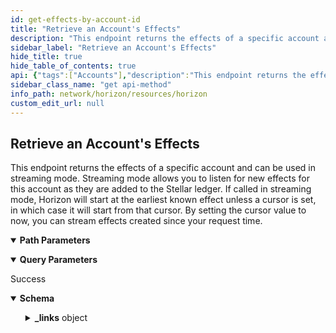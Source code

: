 ```yaml
---
id: get-effects-by-account-id
title: "Retrieve an Account's Effects"
description: "This endpoint returns the effects of a specific account and can be used in streaming mode. Streaming mode allows you to listen for new effects for this account as they are added to the Stellar ledger. If called in streaming mode, Horizon will start at the earliest known effect unless a cursor is set, in which case it will start from that cursor. By setting the cursor value to now, you can stream effects created since your request time."
sidebar_label: "Retrieve an Account's Effects"
hide_title: true
hide_table_of_contents: true
api: {"tags":["Accounts"],"description":"This endpoint returns the effects of a specific account and can be used in streaming mode. Streaming mode allows you to listen for new effects for this account as they are added to the Stellar ledger. If called in streaming mode, Horizon will start at the earliest known effect unless a cursor is set, in which case it will start from that cursor. By setting the cursor value to now, you can stream effects created since your request time.","operationId":"GetEffectsByAccountId","parameters":[{"name":"account_id","in":"path","required":true,"description":"This account’s public key encoded in a base32 string representation.","schema":{"type":"string","example":"GDMQQNJM4UL7QIA66P7R2PZHMQINWZBM77BEBMHLFXD5JEUAHGJ7R4JZ"}},{"name":"cursor","in":"query","required":false,"description":"A number that points to a specific location in a collection of responses and is pulled from the paging_token value of a record.","schema":{"type":"integer","example":6606617478959105}},{"name":"order","in":"query","required":false,"description":"A designation of the order in which records should appear. Options include asc (ascending) or desc (descending). If this argument isn’t set, it defaults to asc.","schema":{"type":"string","enum":["asc","desc"]}},{"name":"limit","in":"query","required":false,"description":"The maximum number of records returned. The limit can range from 1 to 200 - an upper limit that is hardcoded in Horizon for performance reasons. If this argument isn’t designated, it defaults to 10.","schema":{"type":"integer","example":10}}],"x-supports-streaming":true,"responses":{"200":{"description":"Success","content":{"application/json":{"schema":{"allOf":[{"type":"object","properties":{"_links":{"type":"object","properties":{"self":{"type":"object","properties":{"href":{"type":"string","format":"link"},"templated":{"type":"boolean"}},"required":["href"],"title":"link"},"next":{"type":"object","properties":{"href":{"type":"string","format":"link"},"templated":{"type":"boolean"}},"required":["href"],"title":"link"},"prev":{"type":"object","properties":{"href":{"type":"string","format":"link"},"templated":{"type":"boolean"}},"required":["href"],"title":"link"}}}},"title":"Links"},{"oneOf":[{"type":"object","properties":{"_links":{"type":"object","properties":{"self":{"type":"object","properties":{"href":{"type":"string","format":"link"},"templated":{"type":"boolean"}},"required":["href"],"title":"link"},"transaction":{"type":"object","properties":{"href":{"type":"string","format":"link"},"templated":{"type":"boolean"}},"required":["href"],"title":"link"},"effects":{"type":"object","properties":{"href":{"type":"string","format":"link"},"templated":{"type":"boolean"}},"required":["href"],"title":"link"},"succeeds":{"type":"object","properties":{"href":{"type":"string","format":"link"},"templated":{"type":"boolean"}},"required":["href"],"title":"link"},"precedes":{"type":"object","properties":{"href":{"type":"string","format":"link"},"templated":{"type":"boolean"}},"required":["href"],"title":"link"}},"required":["self","transaction","effects","succeeds","precedes"]},"id":{"type":"string","title":"id"},"paging_token":{"type":"string"},"transaction_successful":{"type":"boolean"},"source_account":{"type":"string","pattern":"G[A-Z0-9]{55}","title":"address"},"type":{"type":"string","example":"create_account"},"type_i":{"type":"number","example":0},"created_at":{"type":"string"},"transaction_hash":{"type":"string"},"starting_balance":{"type":"string"},"funder":{"type":"string","pattern":"G[A-Z0-9]{55}","title":"address"},"account":{"type":"string","pattern":"G[A-Z0-9]{55}","title":"address"}},"required":["id","paging_token","transaction_successful","source_account","type","type_i","created_at","transaction_hash","starting_balance","funder","account"],"title":"CreateAccount"},{"type":"object","properties":{"_embedded":{"type":"object","properties":{"records":{"type":"array","items":{"type":"object","properties":{"_links":{"type":"object","properties":{"self":{"type":"object","properties":{"href":{"type":"string","format":"link"},"templated":{"type":"boolean"}},"required":["href"],"title":"link"},"transaction":{"type":"object","properties":{"href":{"type":"string","format":"link"},"templated":{"type":"boolean"}},"required":["href"],"title":"link"},"effects":{"type":"object","properties":{"href":{"type":"string","format":"link"},"templated":{"type":"boolean"}},"required":["href"],"title":"link"},"succeeds":{"type":"object","properties":{"href":{"type":"string","format":"link"},"templated":{"type":"boolean"}},"required":["href"],"title":"link"},"precedes":{"type":"object","properties":{"href":{"type":"string","format":"link"},"templated":{"type":"boolean"}},"required":["href"],"title":"link"}},"required":["self","transaction","effects","succeeds","precedes"]},"id":{"type":"string","title":"id"},"paging_token":{"type":"string"},"transaction_successful":{"type":"boolean"},"source_account":{"type":"string","pattern":"G[A-Z0-9]{55}","title":"address"},"type":{"type":"string","example":"payment"},"type_i":{"type":"string"},"created_at":{"type":"string"},"transaction_hash":{"type":"string"},"asset_type":{"type":"string"},"asset_code":{"enum":["native","credit_alphanum4","credit_alphanum12"]},"asset_issuer":{"type":"string","pattern":"G[A-Z0-9]{55}","title":"address"},"from":{"type":"string","pattern":"G[A-Z0-9]{55}","title":"address"},"to":{"type":"string","pattern":"G[A-Z0-9]{55}","title":"address"},"amount":{"type":"string"}},"required":["id","paging_token","transaction_successful","source_account","type","type_i","created_at","transaction_hash","asset_type","from","to","amount"]}}}}},"title":"Payment"},{"type":"object","properties":{"_links":{"type":"object","properties":{"self":{"type":"object","properties":{"href":{"type":"string","format":"link"},"templated":{"type":"boolean"}},"required":["href"],"title":"link"},"transaction":{"type":"object","properties":{"href":{"type":"string","format":"link"},"templated":{"type":"boolean"}},"required":["href"],"title":"link"},"effects":{"type":"object","properties":{"href":{"type":"string","format":"link"},"templated":{"type":"boolean"}},"required":["href"],"title":"link"},"succeeds":{"type":"object","properties":{"href":{"type":"string","format":"link"},"templated":{"type":"boolean"}},"required":["href"],"title":"link"},"precedes":{"type":"object","properties":{"href":{"type":"string","format":"link"},"templated":{"type":"boolean"}},"required":["href"],"title":"link"}},"required":["self","transaction","effects","succeeds","precedes"]},"id":{"type":"string","title":"id"},"paging_token":{"type":"string"},"transaction_successful":{"type":"boolean"},"source_account":{"type":"string","pattern":"G[A-Z0-9]{55}","title":"address"},"type":{"type":"string","example":"path_payment_strict_receive"},"type_i":{"type":"number","example":2},"created_at":{"type":"string"},"transaction_hash":{"type":"string"},"asset_type":{"type":"string","enum":["native","credit_alphanum4","credit_alphanum12"]},"asset_code":{"type":"string"},"asset_issuer":{"type":"string","pattern":"G[A-Z0-9]{55}","title":"address"},"from":{"type":"string","pattern":"G[A-Z0-9]{55}","title":"address"},"to":{"type":"string","pattern":"G[A-Z0-9]{55}","title":"address"},"amount":{"type":"string"},"path":{"type":"array","items":{"type":"object","properties":{"asset_type":{"type":"string","enum":["native","credit_alphanum4","credit_alphanum12"]},"asset_code":{"type":"string"},"asset_issuer":{"type":"string","pattern":"G[A-Z0-9]{55}","title":"address"}}}},"source_amount":{"type":"string"},"destination_min":{"type":"string"},"source_asset_type":{"type":"string"},"source_asset_code":{"type":"string"},"source_asset_issuer":{"type":"string","pattern":"G[A-Z0-9]{55}","title":"address"}},"required":["id","paging_token","transaction_successful","source_account","type","type_i","created_at","transaction_hash","from","to","amount","path","source_amount","destination_min"],"title":"PathPaymentStrictReceive"},{"type":"object","properties":{"_links":{"type":"object","properties":{"self":{"type":"object","properties":{"href":{"type":"string","format":"link"},"templated":{"type":"boolean"}},"required":["href"],"title":"link"},"transaction":{"type":"object","properties":{"href":{"type":"string","format":"link"},"templated":{"type":"boolean"}},"required":["href"],"title":"link"},"effects":{"type":"object","properties":{"href":{"type":"string","format":"link"},"templated":{"type":"boolean"}},"required":["href"],"title":"link"},"succeeds":{"type":"object","properties":{"href":{"type":"string","format":"link"},"templated":{"type":"boolean"}},"required":["href"],"title":"link"},"precedes":{"type":"object","properties":{"href":{"type":"string","format":"link"},"templated":{"type":"boolean"}},"required":["href"],"title":"link"}},"required":["self","transaction","effects","succeeds","precedes"]},"id":{"type":"string","title":"id"},"paging_token":{"type":"string"},"transaction_successful":{"type":"boolean"},"source_account":{"type":"string","pattern":"G[A-Z0-9]{55}","title":"address"},"type":{"type":"string","example":"path_payment_strict_send"},"type_i":{"type":"number","example":13},"created_at":{"type":"string"},"transaction_hash":{"type":"string"},"asset_type":{"type":"string","enum":["native","credit_alphanum4","credit_alphanum12"]},"asset_code":{"type":"string"},"asset_issuer":{"type":"string","pattern":"G[A-Z0-9]{55}","title":"address"},"from":{"type":"string","pattern":"G[A-Z0-9]{55}","title":"address"},"to":{"type":"string","pattern":"G[A-Z0-9]{55}","title":"address"},"amount":{"type":"string"},"path":{"type":"array","items":{"type":"object","properties":{"asset_type":{"type":"string","enum":["native","credit_alphanum4","credit_alphanum12"]},"asset_code":{"type":"string"},"asset_issuer":{"type":"string","pattern":"G[A-Z0-9]{55}","title":"address"}}}},"source_amount":{"type":"string"},"source_max":{"type":"string"},"source_asset_type":{"type":"string"},"source_asset_code":{"type":"string"},"source_asset_issuer":{"type":"string","pattern":"G[A-Z0-9]{55}","title":"address"}},"required":["id","paging_token","transaction_successful","source_account","type","type_i","created_at","transaction_hash","from","to","amount","path","source_amount","source_asset_type"],"title":"PathPaymentStrictSend"},{"type":"object","properties":{"_links":{"type":"object","properties":{"self":{"type":"object","properties":{"href":{"type":"string","format":"link"},"templated":{"type":"boolean"}},"required":["href"],"title":"link"},"transaction":{"type":"object","properties":{"href":{"type":"string","format":"link"},"templated":{"type":"boolean"}},"required":["href"],"title":"link"},"effects":{"type":"object","properties":{"href":{"type":"string","format":"link"},"templated":{"type":"boolean"}},"required":["href"],"title":"link"},"succeeds":{"type":"object","properties":{"href":{"type":"string","format":"link"},"templated":{"type":"boolean"}},"required":["href"],"title":"link"},"precedes":{"type":"object","properties":{"href":{"type":"string","format":"link"},"templated":{"type":"boolean"}},"required":["href"],"title":"link"}},"required":["self","transaction","effects","succeeds","precedes"]},"id":{"type":"string","title":"id"},"paging_token":{"type":"string"},"transaction_successful":{"type":"boolean"},"source_account":{"type":"string","pattern":"G[A-Z0-9]{55}","title":"address"},"type":{"type":"string","example":"account_merge"},"type_i":{"type":"number","example":8},"created_at":{"type":"string"},"transaction_hash":{"type":"string"},"account":{"type":"string","pattern":"G[A-Z0-9]{55}","title":"address"},"into":{"type":"string","pattern":"G[A-Z0-9]{55}","title":"address"}},"required":["id","paging_token","transaction_successful","source_account","type","type_i","created_at","transaction_hash","account","into"],"title":"AccountMerge"}]}]},"examples":{"RetrieveAnAccountsEffects":{"value":{"_links":{"self":{"href":"https://horizon.stellar.org/accounts/GCNL55IJTH2HX26HLNIGYD2JIQLTBAQL3SVPNZA6PXK7NAVHU423WOTE/effects?cursor=&limit=10&order=asc"},"next":{"href":"https://horizon.stellar.org/accounts/GCNL55IJTH2HX26HLNIGYD2JIQLTBAQL3SVPNZA6PXK7NAVHU423WOTE/effects?cursor=147350483860869151-1&limit=10&order=asc"},"prev":{"href":"https://horizon.stellar.org/accounts/GCNL55IJTH2HX26HLNIGYD2JIQLTBAQL3SVPNZA6PXK7NAVHU423WOTE/effects?cursor=110694007436259329-1&limit=10&order=desc"}},"_embedded":{"records":[{"_links":{"operation":{"href":"https://horizon.stellar.org/operations/110694007436259329"},"succeeds":{"href":"https://horizon.stellar.org/effects?order=desc&cursor=110694007436259329-1"},"precedes":{"href":"https://horizon.stellar.org/effects?order=asc&cursor=110694007436259329-1"}},"id":"0110694007436259329-0000000001","paging_token":"110694007436259329-1","account":"GCNL55IJTH2HX26HLNIGYD2JIQLTBAQL3SVPNZA6PXK7NAVHU423WOTE","type":"account_created","type_i":0,"created_at":"2019-09-11T13:16:44Z","starting_balance":"1.0000000"},{"_links":{"operation":{"href":"https://horizon.stellar.org/operations/110694007436259329"},"succeeds":{"href":"https://horizon.stellar.org/effects?order=desc&cursor=110694007436259329-3"},"precedes":{"href":"https://horizon.stellar.org/effects?order=asc&cursor=110694007436259329-3"}},"id":"0110694007436259329-0000000003","paging_token":"110694007436259329-3","account":"GCNL55IJTH2HX26HLNIGYD2JIQLTBAQL3SVPNZA6PXK7NAVHU423WOTE","type":"signer_created","type_i":10,"created_at":"2019-09-11T13:16:44Z","weight":1,"public_key":"GCNL55IJTH2HX26HLNIGYD2JIQLTBAQL3SVPNZA6PXK7NAVHU423WOTE","key":""},{"_links":{"operation":{"href":"https://horizon.stellar.org/operations/110694007436259330"},"succeeds":{"href":"https://horizon.stellar.org/effects?order=desc&cursor=110694007436259330-2"},"precedes":{"href":"https://horizon.stellar.org/effects?order=asc&cursor=110694007436259330-2"}},"id":"0110694007436259330-0000000002","paging_token":"110694007436259330-2","account":"GCNL55IJTH2HX26HLNIGYD2JIQLTBAQL3SVPNZA6PXK7NAVHU423WOTE","type":"account_credited","type_i":2,"created_at":"2019-09-11T13:16:44Z","asset_type":"native","amount":"355.2904739"},{"_links":{"operation":{"href":"https://horizon.stellar.org/operations/115354197276323841"},"succeeds":{"href":"https://horizon.stellar.org/effects?order=desc&cursor=115354197276323841-1"},"precedes":{"href":"https://horizon.stellar.org/effects?order=asc&cursor=115354197276323841-1"}},"id":"0115354197276323841-0000000001","paging_token":"115354197276323841-1","account":"GCNL55IJTH2HX26HLNIGYD2JIQLTBAQL3SVPNZA6PXK7NAVHU423WOTE","type":"account_credited","type_i":2,"created_at":"2019-11-18T19:59:40Z","asset_type":"native","amount":"688.4065454"},{"_links":{"operation":{"href":"https://horizon.stellar.org/operations/117356420835532801"},"succeeds":{"href":"https://horizon.stellar.org/effects?order=desc&cursor=117356420835532801-1"},"precedes":{"href":"https://horizon.stellar.org/effects?order=asc&cursor=117356420835532801-1"}},"id":"0117356420835532801-0000000001","paging_token":"117356420835532801-1","account":"GCNL55IJTH2HX26HLNIGYD2JIQLTBAQL3SVPNZA6PXK7NAVHU423WOTE","type":"account_credited","type_i":2,"created_at":"2019-12-18T08:23:35Z","asset_type":"native","amount":"355.3887598"},{"_links":{"operation":{"href":"https://horizon.stellar.org/operations/119399833130811393"},"succeeds":{"href":"https://horizon.stellar.org/effects?order=desc&cursor=119399833130811393-1"},"precedes":{"href":"https://horizon.stellar.org/effects?order=asc&cursor=119399833130811393-1"}},"id":"0119399833130811393-0000000001","paging_token":"119399833130811393-1","account":"GCNL55IJTH2HX26HLNIGYD2JIQLTBAQL3SVPNZA6PXK7NAVHU423WOTE","type":"trustline_created","type_i":20,"created_at":"2020-01-17T20:13:22Z","asset_type":"credit_alphanum4","asset_code":"USD","asset_issuer":"GDUKMGUGDZQK6YHYA5Z6AY2G4XDSZPSZ3SW5UN3ARVMO6QSRDWP5YLEX","limit":"922337203685.4775000"},{"_links":{"operation":{"href":"https://horizon.stellar.org/operations/119399833130811394"},"succeeds":{"href":"https://horizon.stellar.org/effects?order=desc&cursor=119399833130811394-1"},"precedes":{"href":"https://horizon.stellar.org/effects?order=asc&cursor=119399833130811394-1"}},"id":"0119399833130811394-0000000001","paging_token":"119399833130811394-1","account":"GCNL55IJTH2HX26HLNIGYD2JIQLTBAQL3SVPNZA6PXK7NAVHU423WOTE","type":"trade","type_i":33,"created_at":"2020-01-17T20:13:22Z","seller":"GCM4PT6XDZBWOOENDS6FOU22GJQLJPV2GC7VRVII4TFGZBA3ZXNM55SV","offer_id":"147625249","sold_amount":"539.0320108","sold_asset_type":"native","bought_amount":"32.8490620","bought_asset_type":"credit_alphanum4","bought_asset_code":"USD","bought_asset_issuer":"GDUKMGUGDZQK6YHYA5Z6AY2G4XDSZPSZ3SW5UN3ARVMO6QSRDWP5YLEX"},{"_links":{"operation":{"href":"https://horizon.stellar.org/operations/119399833130811394"},"succeeds":{"href":"https://horizon.stellar.org/effects?order=desc&cursor=119399833130811394-3"},"precedes":{"href":"https://horizon.stellar.org/effects?order=asc&cursor=119399833130811394-3"}},"id":"0119399833130811394-0000000003","paging_token":"119399833130811394-3","account":"GCNL55IJTH2HX26HLNIGYD2JIQLTBAQL3SVPNZA6PXK7NAVHU423WOTE","type":"trade","type_i":33,"created_at":"2020-01-17T20:13:22Z","seller":"GBDVKE33GVVMBXX73OHIBRP6RAHKHHW2P4PQVV6UNOKQCOXU7GNUM4QI","offer_id":"147618811","sold_amount":"854.9537682","sold_asset_type":"native","bought_amount":"52.0920258","bought_asset_type":"credit_alphanum4","bought_asset_code":"USD","bought_asset_issuer":"GDUKMGUGDZQK6YHYA5Z6AY2G4XDSZPSZ3SW5UN3ARVMO6QSRDWP5YLEX"},{"_links":{"operation":{"href":"https://horizon.stellar.org/operations/119400713599217665"},"succeeds":{"href":"https://horizon.stellar.org/effects?order=desc&cursor=119400713599217665-2"},"precedes":{"href":"https://horizon.stellar.org/effects?order=asc&cursor=119400713599217665-2"}},"id":"0119400713599217665-0000000002","paging_token":"119400713599217665-2","account":"GCNL55IJTH2HX26HLNIGYD2JIQLTBAQL3SVPNZA6PXK7NAVHU423WOTE","type":"account_debited","type_i":3,"created_at":"2020-01-17T20:32:38Z","asset_type":"credit_alphanum4","asset_code":"USD","asset_issuer":"GDUKMGUGDZQK6YHYA5Z6AY2G4XDSZPSZ3SW5UN3ARVMO6QSRDWP5YLEX","amount":"84.9410878"},{"_links":{"operation":{"href":"https://horizon.stellar.org/operations/147350483860869151"},"succeeds":{"href":"https://horizon.stellar.org/effects?order=desc&cursor=147350483860869151-1"},"precedes":{"href":"https://horizon.stellar.org/effects?order=asc&cursor=147350483860869151-1"}},"id":"0147350483860869151-0000000001","paging_token":"147350483860869151-1","account":"GCNL55IJTH2HX26HLNIGYD2JIQLTBAQL3SVPNZA6PXK7NAVHU423WOTE","type":"account_credited","type_i":2,"created_at":"2021-03-06T19:27:33Z","asset_type":"native","amount":"0.0000001"}]}}}}}}}},"extensions":[{"key":"x-supports-streaming","value":true}],"method":"get","path":"/accounts/{account_id}/effects","servers":[{"url":"https://horizon.stellar.org","description":"The main network"},{"url":"https://horizon-testnet.stellar.org","description":"The test network"}],"info":{"title":"Horizon","version":"0.0.1"},"postman":{"name":"Retrieve an Account's Effects","description":{"content":"This endpoint returns the effects of a specific account and can be used in streaming mode. Streaming mode allows you to listen for new effects for this account as they are added to the Stellar ledger. If called in streaming mode, Horizon will start at the earliest known effect unless a cursor is set, in which case it will start from that cursor. By setting the cursor value to now, you can stream effects created since your request time.","type":"text/plain"},"url":{"path":["accounts",":account_id","effects"],"host":["{{baseUrl}}"],"query":[{"disabled":false,"description":{"content":"A number that points to a specific location in a collection of responses and is pulled from the paging_token value of a record.","type":"text/plain"},"key":"cursor","value":""},{"disabled":false,"description":{"content":"A designation of the order in which records should appear. Options include asc (ascending) or desc (descending). If this argument isn’t set, it defaults to asc.","type":"text/plain"},"key":"order","value":""},{"disabled":false,"description":{"content":"The maximum number of records returned. The limit can range from 1 to 200 - an upper limit that is hardcoded in Horizon for performance reasons. If this argument isn’t designated, it defaults to 10.","type":"text/plain"},"key":"limit","value":""}],"variable":[{"disabled":false,"description":{"content":"(Required) This account’s public key encoded in a base32 string representation.","type":"text/plain"},"type":"any","value":"","key":"account_id"}]},"header":[{"key":"Accept","value":"application/json"}],"method":"GET"}}
sidebar_class_name: "get api-method"
info_path: network/horizon/resources/horizon
custom_edit_url: null
---
```



## Retrieve an Account's Effects



This endpoint returns the effects of a specific account and can be used in streaming mode. Streaming mode allows you to listen for new effects for this account as they are added to the Stellar ledger. If called in streaming mode, Horizon will start at the earliest known effect unless a cursor is set, in which case it will start from that cursor. By setting the cursor value to now, you can stream effects created since your request time.

<details style={{"marginBottom":"1rem"}} data-collapsed={false} open={true}><summary style={{}}><strong>Path Parameters</strong></summary><div><ul><ParamsItem className={"paramsItem"} param={{"name":"account_id","in":"path","required":true,"description":"This account’s public key encoded in a base32 string representation.","schema":{"type":"string","example":"GDMQQNJM4UL7QIA66P7R2PZHMQINWZBM77BEBMHLFXD5JEUAHGJ7R4JZ"}}}></ParamsItem></ul></div></details><details style={{"marginBottom":"1rem"}} data-collapsed={false} open={true}><summary style={{}}><strong>Query Parameters</strong></summary><div><ul><ParamsItem className={"paramsItem"} param={{"name":"cursor","in":"query","required":false,"description":"A number that points to a specific location in a collection of responses and is pulled from the paging_token value of a record.","schema":{"type":"integer","example":6606617478959105}}}></ParamsItem><ParamsItem className={"paramsItem"} param={{"name":"order","in":"query","required":false,"description":"A designation of the order in which records should appear. Options include asc (ascending) or desc (descending). If this argument isn’t set, it defaults to asc.","schema":{"type":"string","enum":["asc","desc"]}}}></ParamsItem><ParamsItem className={"paramsItem"} param={{"name":"limit","in":"query","required":false,"description":"The maximum number of records returned. The limit can range from 1 to 200 - an upper limit that is hardcoded in Horizon for performance reasons. If this argument isn’t designated, it defaults to 10.","schema":{"type":"integer","example":10}}}></ParamsItem></ul></div></details><div><ApiTabs><TabItem label={"200"} value={"200"}><div>

Success

</div><div><MimeTabs schemaType={"response"}><TabItem label={"application/json"} value={"application/json"}><SchemaTabs><TabItem label={"Schema"} value={"Schema"}><details style={{}} data-collapsed={false} open={true}><summary style={{"textAlign":"left"}}><strong>Schema</strong></summary><div style={{"textAlign":"left","marginLeft":"1rem"}}></div><ul style={{"marginLeft":"1rem"}}><SchemaItem collapsible={true} className={"schemaItem"}><details style={{}}><summary style={{}}><strong>_links</strong><span style={{"opacity":"0.6"}}> object</span></summary><div style={{"marginLeft":"1rem"}}><SchemaItem collapsible={true} className={"schemaItem"}><details style={{}}><summary style={{}}><strong>self</strong><span style={{"opacity":"0.6"}}> object</span></summary><div style={{"marginLeft":"1rem"}}><SchemaItem collapsible={false} name={"href"} required={true} schemaName={"link"} qualifierMessage={undefined} schema={{"type":"string","format":"link"}}></SchemaItem><SchemaItem collapsible={false} name={"templated"} required={false} schemaName={"boolean"} qualifierMessage={undefined} schema={{"type":"boolean"}}></SchemaItem></div></details></SchemaItem><SchemaItem collapsible={true} className={"schemaItem"}><details style={{}}><summary style={{}}><strong>next</strong><span style={{"opacity":"0.6"}}> object</span></summary><div style={{"marginLeft":"1rem"}}><SchemaItem collapsible={false} name={"href"} required={true} schemaName={"link"} qualifierMessage={undefined} schema={{"type":"string","format":"link"}}></SchemaItem><SchemaItem collapsible={false} name={"templated"} required={false} schemaName={"boolean"} qualifierMessage={undefined} schema={{"type":"boolean"}}></SchemaItem></div></details></SchemaItem><SchemaItem collapsible={true} className={"schemaItem"}><details style={{}}><summary style={{}}><strong>prev</strong><span style={{"opacity":"0.6"}}> object</span></summary><div style={{"marginLeft":"1rem"}}><SchemaItem collapsible={false} name={"href"} required={true} schemaName={"link"} qualifierMessage={undefined} schema={{"type":"string","format":"link"}}></SchemaItem><SchemaItem collapsible={false} name={"templated"} required={false} schemaName={"boolean"} qualifierMessage={undefined} schema={{"type":"boolean"}}></SchemaItem></div></details></SchemaItem></div></details></SchemaItem></ul></details></TabItem><TabItem label={"Example (from schema)"} value={"Example (from schema)"}><ResponseSamples responseExample={"{\n  \"_links\": {\n    \"self\": {\n      \"href\": \"string\",\n      \"templated\": true\n    },\n    \"next\": {\n      \"href\": \"string\",\n      \"templated\": true\n    },\n    \"prev\": {\n      \"href\": \"string\",\n      \"templated\": true\n    },\n    \"transaction\": {\n      \"href\": \"string\",\n      \"templated\": true\n    },\n    \"effects\": {\n      \"href\": \"string\",\n      \"templated\": true\n    },\n    \"succeeds\": {\n      \"href\": \"string\",\n      \"templated\": true\n    },\n    \"precedes\": {\n      \"href\": \"string\",\n      \"templated\": true\n    }\n  },\n  \"id\": \"string\",\n  \"paging_token\": \"string\",\n  \"transaction_successful\": true,\n  \"source_account\": \"string\",\n  \"type\": \"create_account\",\n  \"type_i\": 0,\n  \"created_at\": \"string\",\n  \"transaction_hash\": \"string\",\n  \"starting_balance\": \"string\",\n  \"funder\": \"string\",\n  \"account\": \"string\"\n}"} language={"json"}></ResponseSamples></TabItem><TabItem label={"RetrieveAnAccountsEffects"} value={"RetrieveAnAccountsEffects"}><ResponseSamples responseExample={"{\n  \"_links\": {\n    \"self\": {\n      \"href\": \"https://horizon.stellar.org/accounts/GCNL55IJTH2HX26HLNIGYD2JIQLTBAQL3SVPNZA6PXK7NAVHU423WOTE/effects?cursor=&limit=10&order=asc\"\n    },\n    \"next\": {\n      \"href\": \"https://horizon.stellar.org/accounts/GCNL55IJTH2HX26HLNIGYD2JIQLTBAQL3SVPNZA6PXK7NAVHU423WOTE/effects?cursor=147350483860869151-1&limit=10&order=asc\"\n    },\n    \"prev\": {\n      \"href\": \"https://horizon.stellar.org/accounts/GCNL55IJTH2HX26HLNIGYD2JIQLTBAQL3SVPNZA6PXK7NAVHU423WOTE/effects?cursor=110694007436259329-1&limit=10&order=desc\"\n    }\n  },\n  \"_embedded\": {\n    \"records\": [\n      {\n        \"_links\": {\n          \"operation\": {\n            \"href\": \"https://horizon.stellar.org/operations/110694007436259329\"\n          },\n          \"succeeds\": {\n            \"href\": \"https://horizon.stellar.org/effects?order=desc&cursor=110694007436259329-1\"\n          },\n          \"precedes\": {\n            \"href\": \"https://horizon.stellar.org/effects?order=asc&cursor=110694007436259329-1\"\n          }\n        },\n        \"id\": \"0110694007436259329-0000000001\",\n        \"paging_token\": \"110694007436259329-1\",\n        \"account\": \"GCNL55IJTH2HX26HLNIGYD2JIQLTBAQL3SVPNZA6PXK7NAVHU423WOTE\",\n        \"type\": \"account_created\",\n        \"type_i\": 0,\n        \"created_at\": \"2019-09-11T13:16:44Z\",\n        \"starting_balance\": \"1.0000000\"\n      },\n      {\n        \"_links\": {\n          \"operation\": {\n            \"href\": \"https://horizon.stellar.org/operations/110694007436259329\"\n          },\n          \"succeeds\": {\n            \"href\": \"https://horizon.stellar.org/effects?order=desc&cursor=110694007436259329-3\"\n          },\n          \"precedes\": {\n            \"href\": \"https://horizon.stellar.org/effects?order=asc&cursor=110694007436259329-3\"\n          }\n        },\n        \"id\": \"0110694007436259329-0000000003\",\n        \"paging_token\": \"110694007436259329-3\",\n        \"account\": \"GCNL55IJTH2HX26HLNIGYD2JIQLTBAQL3SVPNZA6PXK7NAVHU423WOTE\",\n        \"type\": \"signer_created\",\n        \"type_i\": 10,\n        \"created_at\": \"2019-09-11T13:16:44Z\",\n        \"weight\": 1,\n        \"public_key\": \"GCNL55IJTH2HX26HLNIGYD2JIQLTBAQL3SVPNZA6PXK7NAVHU423WOTE\",\n        \"key\": \"\"\n      },\n      {\n        \"_links\": {\n          \"operation\": {\n            \"href\": \"https://horizon.stellar.org/operations/110694007436259330\"\n          },\n          \"succeeds\": {\n            \"href\": \"https://horizon.stellar.org/effects?order=desc&cursor=110694007436259330-2\"\n          },\n          \"precedes\": {\n            \"href\": \"https://horizon.stellar.org/effects?order=asc&cursor=110694007436259330-2\"\n          }\n        },\n        \"id\": \"0110694007436259330-0000000002\",\n        \"paging_token\": \"110694007436259330-2\",\n        \"account\": \"GCNL55IJTH2HX26HLNIGYD2JIQLTBAQL3SVPNZA6PXK7NAVHU423WOTE\",\n        \"type\": \"account_credited\",\n        \"type_i\": 2,\n        \"created_at\": \"2019-09-11T13:16:44Z\",\n        \"asset_type\": \"native\",\n        \"amount\": \"355.2904739\"\n      },\n      {\n        \"_links\": {\n          \"operation\": {\n            \"href\": \"https://horizon.stellar.org/operations/115354197276323841\"\n          },\n          \"succeeds\": {\n            \"href\": \"https://horizon.stellar.org/effects?order=desc&cursor=115354197276323841-1\"\n          },\n          \"precedes\": {\n            \"href\": \"https://horizon.stellar.org/effects?order=asc&cursor=115354197276323841-1\"\n          }\n        },\n        \"id\": \"0115354197276323841-0000000001\",\n        \"paging_token\": \"115354197276323841-1\",\n        \"account\": \"GCNL55IJTH2HX26HLNIGYD2JIQLTBAQL3SVPNZA6PXK7NAVHU423WOTE\",\n        \"type\": \"account_credited\",\n        \"type_i\": 2,\n        \"created_at\": \"2019-11-18T19:59:40Z\",\n        \"asset_type\": \"native\",\n        \"amount\": \"688.4065454\"\n      },\n      {\n        \"_links\": {\n          \"operation\": {\n            \"href\": \"https://horizon.stellar.org/operations/117356420835532801\"\n          },\n          \"succeeds\": {\n            \"href\": \"https://horizon.stellar.org/effects?order=desc&cursor=117356420835532801-1\"\n          },\n          \"precedes\": {\n            \"href\": \"https://horizon.stellar.org/effects?order=asc&cursor=117356420835532801-1\"\n          }\n        },\n        \"id\": \"0117356420835532801-0000000001\",\n        \"paging_token\": \"117356420835532801-1\",\n        \"account\": \"GCNL55IJTH2HX26HLNIGYD2JIQLTBAQL3SVPNZA6PXK7NAVHU423WOTE\",\n        \"type\": \"account_credited\",\n        \"type_i\": 2,\n        \"created_at\": \"2019-12-18T08:23:35Z\",\n        \"asset_type\": \"native\",\n        \"amount\": \"355.3887598\"\n      },\n      {\n        \"_links\": {\n          \"operation\": {\n            \"href\": \"https://horizon.stellar.org/operations/119399833130811393\"\n          },\n          \"succeeds\": {\n            \"href\": \"https://horizon.stellar.org/effects?order=desc&cursor=119399833130811393-1\"\n          },\n          \"precedes\": {\n            \"href\": \"https://horizon.stellar.org/effects?order=asc&cursor=119399833130811393-1\"\n          }\n        },\n        \"id\": \"0119399833130811393-0000000001\",\n        \"paging_token\": \"119399833130811393-1\",\n        \"account\": \"GCNL55IJTH2HX26HLNIGYD2JIQLTBAQL3SVPNZA6PXK7NAVHU423WOTE\",\n        \"type\": \"trustline_created\",\n        \"type_i\": 20,\n        \"created_at\": \"2020-01-17T20:13:22Z\",\n        \"asset_type\": \"credit_alphanum4\",\n        \"asset_code\": \"USD\",\n        \"asset_issuer\": \"GDUKMGUGDZQK6YHYA5Z6AY2G4XDSZPSZ3SW5UN3ARVMO6QSRDWP5YLEX\",\n        \"limit\": \"922337203685.4775000\"\n      },\n      {\n        \"_links\": {\n          \"operation\": {\n            \"href\": \"https://horizon.stellar.org/operations/119399833130811394\"\n          },\n          \"succeeds\": {\n            \"href\": \"https://horizon.stellar.org/effects?order=desc&cursor=119399833130811394-1\"\n          },\n          \"precedes\": {\n            \"href\": \"https://horizon.stellar.org/effects?order=asc&cursor=119399833130811394-1\"\n          }\n        },\n        \"id\": \"0119399833130811394-0000000001\",\n        \"paging_token\": \"119399833130811394-1\",\n        \"account\": \"GCNL55IJTH2HX26HLNIGYD2JIQLTBAQL3SVPNZA6PXK7NAVHU423WOTE\",\n        \"type\": \"trade\",\n        \"type_i\": 33,\n        \"created_at\": \"2020-01-17T20:13:22Z\",\n        \"seller\": \"GCM4PT6XDZBWOOENDS6FOU22GJQLJPV2GC7VRVII4TFGZBA3ZXNM55SV\",\n        \"offer_id\": \"147625249\",\n        \"sold_amount\": \"539.0320108\",\n        \"sold_asset_type\": \"native\",\n        \"bought_amount\": \"32.8490620\",\n        \"bought_asset_type\": \"credit_alphanum4\",\n        \"bought_asset_code\": \"USD\",\n        \"bought_asset_issuer\": \"GDUKMGUGDZQK6YHYA5Z6AY2G4XDSZPSZ3SW5UN3ARVMO6QSRDWP5YLEX\"\n      },\n      {\n        \"_links\": {\n          \"operation\": {\n            \"href\": \"https://horizon.stellar.org/operations/119399833130811394\"\n          },\n          \"succeeds\": {\n            \"href\": \"https://horizon.stellar.org/effects?order=desc&cursor=119399833130811394-3\"\n          },\n          \"precedes\": {\n            \"href\": \"https://horizon.stellar.org/effects?order=asc&cursor=119399833130811394-3\"\n          }\n        },\n        \"id\": \"0119399833130811394-0000000003\",\n        \"paging_token\": \"119399833130811394-3\",\n        \"account\": \"GCNL55IJTH2HX26HLNIGYD2JIQLTBAQL3SVPNZA6PXK7NAVHU423WOTE\",\n        \"type\": \"trade\",\n        \"type_i\": 33,\n        \"created_at\": \"2020-01-17T20:13:22Z\",\n        \"seller\": \"GBDVKE33GVVMBXX73OHIBRP6RAHKHHW2P4PQVV6UNOKQCOXU7GNUM4QI\",\n        \"offer_id\": \"147618811\",\n        \"sold_amount\": \"854.9537682\",\n        \"sold_asset_type\": \"native\",\n        \"bought_amount\": \"52.0920258\",\n        \"bought_asset_type\": \"credit_alphanum4\",\n        \"bought_asset_code\": \"USD\",\n        \"bought_asset_issuer\": \"GDUKMGUGDZQK6YHYA5Z6AY2G4XDSZPSZ3SW5UN3ARVMO6QSRDWP5YLEX\"\n      },\n      {\n        \"_links\": {\n          \"operation\": {\n            \"href\": \"https://horizon.stellar.org/operations/119400713599217665\"\n          },\n          \"succeeds\": {\n            \"href\": \"https://horizon.stellar.org/effects?order=desc&cursor=119400713599217665-2\"\n          },\n          \"precedes\": {\n            \"href\": \"https://horizon.stellar.org/effects?order=asc&cursor=119400713599217665-2\"\n          }\n        },\n        \"id\": \"0119400713599217665-0000000002\",\n        \"paging_token\": \"119400713599217665-2\",\n        \"account\": \"GCNL55IJTH2HX26HLNIGYD2JIQLTBAQL3SVPNZA6PXK7NAVHU423WOTE\",\n        \"type\": \"account_debited\",\n        \"type_i\": 3,\n        \"created_at\": \"2020-01-17T20:32:38Z\",\n        \"asset_type\": \"credit_alphanum4\",\n        \"asset_code\": \"USD\",\n        \"asset_issuer\": \"GDUKMGUGDZQK6YHYA5Z6AY2G4XDSZPSZ3SW5UN3ARVMO6QSRDWP5YLEX\",\n        \"amount\": \"84.9410878\"\n      },\n      {\n        \"_links\": {\n          \"operation\": {\n            \"href\": \"https://horizon.stellar.org/operations/147350483860869151\"\n          },\n          \"succeeds\": {\n            \"href\": \"https://horizon.stellar.org/effects?order=desc&cursor=147350483860869151-1\"\n          },\n          \"precedes\": {\n            \"href\": \"https://horizon.stellar.org/effects?order=asc&cursor=147350483860869151-1\"\n          }\n        },\n        \"id\": \"0147350483860869151-0000000001\",\n        \"paging_token\": \"147350483860869151-1\",\n        \"account\": \"GCNL55IJTH2HX26HLNIGYD2JIQLTBAQL3SVPNZA6PXK7NAVHU423WOTE\",\n        \"type\": \"account_credited\",\n        \"type_i\": 2,\n        \"created_at\": \"2021-03-06T19:27:33Z\",\n        \"asset_type\": \"native\",\n        \"amount\": \"0.0000001\"\n      }\n    ]\n  }\n}"} language={"json"}></ResponseSamples></TabItem></SchemaTabs></TabItem></MimeTabs></div></TabItem></ApiTabs></div>
      